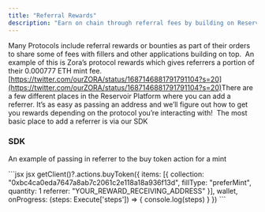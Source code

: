 ```yaml
---
title: "Referral Rewards"
description: "Earn on chain through referral fees by building on Reservoir"
---
```


Many Protocols include referral rewards or bounties as part of their orders to share some of fees with fillers and other applications building on top. ​ An example of this is Zora’s protocol rewards which gives referrers a portion of their 0.000777 ETH mint fee. ​ [https://twitter.com/ourZORA/status/1687146881791791104?s=20](https://twitter.com/ourZORA/status/1687146881791791104?s=20) ​ There are a few different places in the Reservoir Platform where you can add a referrer. It’s as easy as passing an address and we’ll figure out how to get you rewards depending on the protocol you’re interacting with! ​ The most basic place to add a referrer is via our SDK ​

### SDK

An example of passing in referrer to the buy token action for a mint ​

<CodeGroup>
  ```jsx jsx
  getClient()?.actions.buyToken({
    items: [{ 
  	  collection: "0xbc4ca0eda7647a8ab7c2061c2e118a18a936f13d", 
      fillType: "preferMint",
      quantity: 1 
      referrer: "YOUR_REWARD_RECEIVING_ADDRESS"
    }],
    wallet,
    onProgress: (steps: Execute['steps']) => {
      console.log(steps)
    }
  })
  ```
</CodeGroup>
